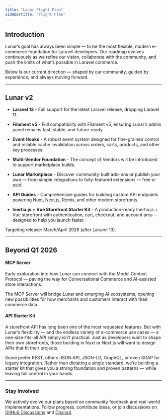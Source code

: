 ```yaml
---
title: "Lunar Flight Plan"
sidebarTitle: "Flight Plan"
---
```


## Introduction

Lunar’s goal has always been simple — to be the most flexible, modern e-commerce foundation for Laravel developers.
Our roadmap evolves continuously as we refine our vision, collaborate with the community, and push the limits of what’s
possible in Laravel commerce.

Below is our current direction — shaped by our community, guided by experience, and always moving forward.

---

## Lunar v2

- **Laravel 13** - Full support for the latest Laravel release, dropping Laravel 11.

- **Filament v5** - Full compatibility with Filament v5, ensuring Lunar’s admin panel remains fast, stable, and future-ready.

- **Event Hooks** - A robust event system designed for fine-grained control and reliable cache invalidation across orders, carts, products, and other key processes.

- **Multi-Vendor Foundation** - The concept of Vendors will be introduced to support marketplace builds.

- **Lunar Marketplace** - Discover community-built add-ons or publish your own — from simple integrations to fully-featured extensions — free or paid.

- **API Guides** - Comprehensive guides for building custom API endpoints powering Nuxt, Next.js, Remix, and other modern storefronts.

- **Inertia.js + Vue Storefront Starter Kit** - A production-ready Inertia.js + Vue storefront with authentication, cart, checkout, and account area — designed to help you launch faster.


Targeting release: March/April 2026 (after Laravel 13).

---

## Beyond Q1 2026

#### MCP Server

Early exploration into how Lunar can connect with the Model Context Protocol — paving the way for Conversational
Commerce and AI-assisted store interactions.

The MCP Server will bridge Lunar and emerging AI ecosystems, opening new possibilities for how merchants and customers
interact with their commerce data.

#### API Starter Kit

A storefront API has long been one of the most requested features. But with Lunar’s flexibility — and the endless
variety of e-commerce use cases — a one-size-fits-all API simply isn’t practical. Just as developers want to shape
their own storefronts, those building in Nuxt or Next.js will want to design APIs that fit their projects.

Some prefer REST, others JSON:API, JSON-LD, GraphQL, or even SOAP for legacy integration. Rather than dictating a single
standard, we’re building a starter kit that gives you a strong foundation and proven patterns — while leaving full
control in your hands.

---

### Stay Involved

We actively evolve our plans based on community feedback and real-world implementations.
Follow progress, contribute ideas, or join discussions on
[GitHub Discussions](https://github.com/lunarphp/lunar/discussions) and [Discord](https://discord.gg/HvV6bgrEkR).
